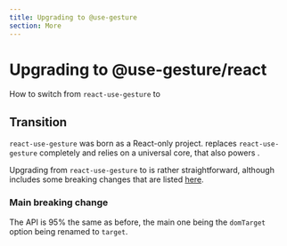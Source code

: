 ```yaml
---
title: Upgrading to @use-gesture
section: More
---
```



# Upgrading to @use-gesture/react

How to switch from `react-use-gesture` to <UseGesture pkg="react" />

## Transition

`react-use-gesture` was born as a React-only project. <UseGesture pkg="react" /> replaces `react-use-gesture` completely and relies on a universal core, <UseGesture pkg="core" /> that also powers <UseGesture pkg="vanilla" />.

Upgrading from `react-use-gesture` to <UseGesture pkg="react" /> is rather straightforward, although includes some breaking changes that are listed [here](https://github.com/pmndrs/use-gesture/blob/main/packages/react/CHANGELOG.md#1000).

### Main breaking change

The API is 95% the same as before, the main one being the `domTarget` option being renamed to `target`.
